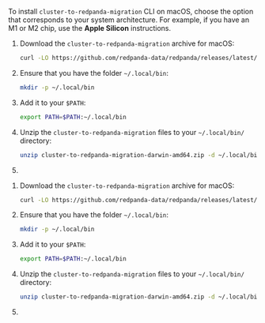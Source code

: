 

To install `cluster-to-redpanda-migration` CLI on macOS, choose the option that corresponds to your system architecture. For example, if you have an M1 or M2 chip, use the **Apple Silicon** instructions.

<Tabs>
<TabItem value="intelmac" label="Intel macOS" default>

1. Download the `cluster-to-redpanda-migration` archive for macOS:

      ```bash
      curl -LO https://github.com/redpanda-data/redpanda/releases/latest/download/cluster-to-redpanda-migration-darwin-amd64.zip
      ```

1. Ensure that you have the folder `~/.local/bin`:

    ```bash
    mkdir -p ~/.local/bin
    ```

1. Add it to your `$PATH`:

    ```bash
    export PATH=$PATH:~/.local/bin
    ```

1. Unzip the `cluster-to-redpanda-migration` files to your `~/.local/bin/` directory:

    ```bash
    unzip cluster-to-redpanda-migration-darwin-amd64.zip -d ~/.local/bin/
    ```

1. <MigrationCLIVersion/>

</TabItem>
<TabItem value="applesilicon" label="Apple Silicon">

1. Download the `cluster-to-redpanda-migration` archive for macOS:

      ```bash
      curl -LO https://github.com/redpanda-data/redpanda/releases/latest/download/cluster-to-redpanda-migration-darwin-arm64.zip
      ```

1. Ensure that you have the folder `~/.local/bin`:

    ```bash
    mkdir -p ~/.local/bin
    ```

1. Add it to your `$PATH`:

    ```bash
    export PATH=$PATH:~/.local/bin
    ```

1. Unzip the `cluster-to-redpanda-migration` files to your `~/.local/bin/` directory:

    ```bash
    unzip cluster-to-redpanda-migration-darwin-amd64.zip -d ~/.local/bin/
    ```

1. <MigrationCLIVersion/>

</TabItem>
</Tabs>
